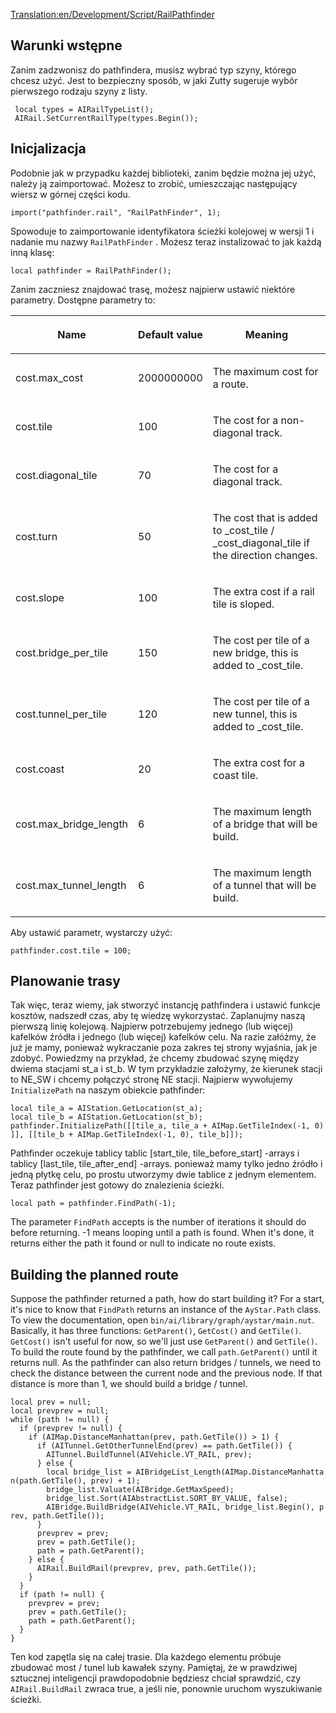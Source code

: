 [[Translation:en/Development/Script/RailPathfinder]]


<!--{{NoAI}}-->{{pl/Development/Script/NoAI}}
== Warunki wstępne ==
Zanim zadzwonisz do pathfindera, musisz wybrać typ szyny, którego chcesz użyć. Jest to bezpieczny sposób, w jaki Zutty sugeruje wybór pierwszego rodzaju szyny z listy.

  local types = AIRailTypeList();
  AIRail.SetCurrentRailType(types.Begin());

== Inicjalizacja ==

Podobnie jak w przypadku każdej biblioteki, zanim będzie można jej użyć, należy ją zaimportować. Możesz to zrobić, umieszczając następujący wiersz w górnej części kodu.

 import("pathfinder.rail", "RailPathFinder", 1);

Spowoduje to zaimportowanie identyfikatora ścieżki kolejowej w wersji 1 i nadanie mu nazwy <code>RailPathFinder</code> . Możesz teraz instalizować to jak każdą inną klasę:

 local pathfinder = RailPathFinder();

Zanim zaczniesz znajdować trasę, możesz najpierw ustawić niektóre parametry. Dostępne parametry to:

{| class="wikitable"
|-
! Name
! Default value
! Meaning
|-
| cost.max_cost
| 2000000000
| The maximum cost for a route.
|-
| cost.tile
| 100
| The cost for a non-diagonal track.
|-
| cost.diagonal_tile
| 70
| The cost for a diagonal track.
|-
| cost.turn
| 50
| The cost that is added to _cost_tile / _cost_diagonal_tile if the direction changes.
|-
| cost.slope
| 100
| The extra cost if a rail tile is sloped.
|-
| cost.bridge_per_tile
| 150
| The cost per tile of a new bridge, this is added to _cost_tile.
|-
| cost.tunnel_per_tile
| 120
| The cost per tile of a new tunnel, this is added to _cost_tile.
|-
| cost.coast
| 20
| The extra cost for a coast tile.
|-
| cost.max_bridge_length
| 6
| The maximum length of a bridge that will be build.
|-
| cost.max_tunnel_length
| 6
| The maximum length of a tunnel that will be build.
|}

Aby ustawić parametr, wystarczy użyć:

 pathfinder.cost.tile = 100;

== Planowanie trasy ==

Tak więc, teraz wiemy, jak stworzyć instancję pathfindera i ustawić funkcje kosztów, nadszedł czas, aby tę wiedzę wykorzystać. Zaplanujmy naszą pierwszą linię kolejową. Najpierw potrzebujemy jednego (lub więcej) kafelków źródła i jednego (lub więcej) kafelków celu. Na razie załóżmy, że już je mamy, ponieważ wykraczanie poza zakres tej strony wyjaśnia, jak je zdobyć. Powiedzmy na przykład, że chcemy zbudować szynę między dwiema stacjami st_a i st_b. W tym przykładzie założymy, że kierunek stacji to NE_SW i chcemy połączyć stronę NE stacji. Najpierw wywołujemy <code>InitializePath</code> na naszym obiekcie pathfinder:

 local tile_a = AIStation.GetLocation(st_a);
 local tile_b = AIStation.GetLocation(st_b);
 pathfinder.InitializePath(<nowiki>[[tile_a, tile_a + AIMap.GetTileIndex(-1, 0)]], [[tile_b + AIMap.GetTileIndex(-1, 0), tile_b]]</nowiki>);

Pathfinder oczekuje tablicy tablic [start_tile, tile_before_start] -arrays i tablicy [last_tile, tile_after_end] -arrays. ponieważ mamy tylko jedno źródło i jedną płytkę celu, po prostu utworzymy dwie tablice z jednym elementem. Teraz pathfinder jest gotowy do znalezienia ścieżki.

 local path = pathfinder.FindPath(-1);

The parameter <code>FindPath</code> accepts is the number of iterations it should do before returning. -1 means looping until a path is found. When it's done, it returns either the path it found or null to indicate no route exists.

== Building the planned route ==

Suppose the pathfinder returned a path, how do start building it? For a start, it's nice to know that <code>FindPath</code> returns an instance of the <code>AyStar.Path</code> class. To view the documentation, open <code>bin/ai/library/graph/aystar/main.nut</code>. Basically, it has three functions: <code>GetParent()</code>, <code>GetCost()</code> and <code>GetTile()</code>. <code>GetCost()</code> isn't useful for now, so we'll just use <code>GetParent()</code> and <code>GetTile()</code>. To build the route found by the pathfinder, we call <code>path.GetParent()</code> until it returns null. As the pathfinder can also return bridges / tunnels, we need to check the distance between the current node and the previous node. If that distance is more than 1, we should build a bridge / tunnel.

 local prev = null;
 local prevprev = null;
 while (path != null) {
   if (prevprev != null) {
     if (AIMap.DistanceManhattan(prev, path.GetTile()) > 1) {
       if (AITunnel.GetOtherTunnelEnd(prev) == path.GetTile()) {
         AITunnel.BuildTunnel(AIVehicle.VT_RAIL, prev);
       } else {
         local bridge_list = AIBridgeList_Length(AIMap.DistanceManhattan(path.GetTile(), prev) + 1);
         bridge_list.Valuate(AIBridge.GetMaxSpeed);
         bridge_list.Sort(AIAbstractList.SORT_BY_VALUE, false);
         AIBridge.BuildBridge(AIVehicle.VT_RAIL, bridge_list.Begin(), prev, path.GetTile());
       }
       prevprev = prev;
       prev = path.GetTile();
       path = path.GetParent();
     } else {
       AIRail.BuildRail(prevprev, prev, path.GetTile());
     }
   }
   if (path != null) {
     prevprev = prev;
     prev = path.GetTile();
     path = path.GetParent();
   }
 }

Ten kod zapętla się na całej trasie. Dla każdego elementu próbuje zbudować most / tunel lub kawałek szyny. Pamiętaj, że w prawdziwej sztucznej inteligencji prawdopodobnie będziesz chciał sprawdzić, czy <code>AIRail.BuildRail</code> zwraca true, a jeśli nie, ponownie uruchom wyszukiwanie ścieżki.
